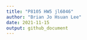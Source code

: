 ```yaml
---
title: "P8105 HW5 jl6046"
author: "Brian Jo Hsuan Lee"
date: 2021-11-15
output: github_document
---
```

